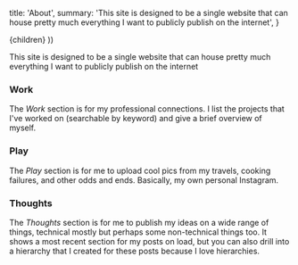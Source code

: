 
  title: 'About',
  summary:
    'This site is designed to be a single website that can house pretty much everything I want to publicly publish on the internet',
}

  <AboutPage path={router.pathname} meta={meta}>
    {children}
  </AboutPage>
))

This site is designed to be a single website that can house pretty much everything I want to publicly publish on the internet

### Work
The *Work* section is for my professional connections. I list the projects that I've worked on (searchable by keyword) and give a brief overview of myself.

### Play
The *Play* section is for me to upload cool pics from my travels, cooking failures, and other odds and ends. Basically, my own personal Instagram.

### Thoughts
The *Thoughts* section is for me to publish my ideas on a wide range of things, technical mostly but perhaps some non-technical things too. It shows a most recent section for my posts on load, but you can also drill into a hierarchy that I created for these posts because I love hierarchies.
